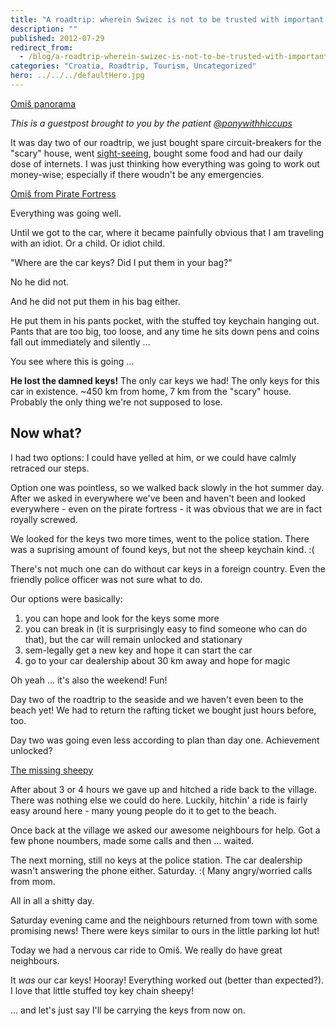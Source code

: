 ```yaml
---
title: "A roadtrip: wherein Swizec is not to be trusted with important objects without supervision"
description: ""
published: 2012-07-29
redirect_from:
  - /blog/a-roadtrip-wherein-swizec-is-not-to-be-trusted-with-important-objects-without-supervision/swizec/4923
categories: "Croatia, Roadtrip, Tourism, Uncategorized"
hero: ../../../defaultHero.jpg
---
```


[Omiš panorama](https://swizec.com/wp-content/uploads/2012/07/mala-panorama-omis-blog.jpg)

_This is a guestpost brought to you by the patient [@ponywithhiccups](http://twitter.com/ponywithhiccups)_

It was day two of our roadtrip, we just bought spare circuit-breakers for the "scary" house, went [sight-seeing](http://tz-omis.hr/content/view/56/72/lang,hr/), bought some food and had our daily dose of internets. I was just thinking how everything was going to work out money-wise; especially if there woudn't be any emergencies.

[Omiš from Pirate Fortress](https://distilleryimage6.instagram.com/b5debbfad96611e1b00112313800c5e4_7.jpg)

Everything was going well.

Until we got to the car, where it became painfully obvious that I am traveling with an idiot. Or a child. Or idiot child.

"Where are the car keys? Did I put them in your bag?"

No he did not.

And he did not put them in his bag either.

He put them in his pants pocket, with the stuffed toy keychain hanging out. Pants that are too big, too loose, and any time he sits down pens and coins fall out immediately and silently ...

You see where this is going ...

**He lost the damned keys!** The only car keys we had! The only keys for this car in existence. ~450 km from home, 7 km from the "scary" house. Probably the only thing we're not supposed to lose.

## Now what?

I had two options: I could have yelled at him, or we could have calmly retraced our steps.

Option one was pointless, so we walked back slowly in the hot summer day. After we asked in everywhere we've been and haven't been and looked everywhere - even on the pirate fortress - it was obvious that we are in fact royally screwed.

We looked for the keys two more times, went to the police station. There was a suprising amount of found keys, but not the sheep keychain kind. :(

There's not much one can do without car keys in a foreign country. Even the friendly police officer was not sure what to do.

Our options were basically:

1.  you can hope and look for the keys some more
2.  you can break in (it is surprisingly easy to find someone who can do that), but the car will remain unlocked and stationary
3.  sem-legally get a new key and hope it can start the car
4.  go to your car dealership about 30 km away and hope for magic

Oh yeah ... it's also the weekend! Fun!

Day two of the roadtrip to the seaside and we haven't even been to the beach yet! We had to return the rafting ticket we bought just hours before, too.

Day two was going even less according to plan than day one. Achievement unlocked?

[The missing sheepy](https://distilleryimage8.instagram.com/4dc8013cd96811e194471231380ff9db_7.jpg)

After about 3 or 4 hours we gave up and hitched a ride back to the village. There was nothing else we could do here. Luckily, hitchin' a ride is fairly easy around here - many young people do it to get to the beach.

Once back at the village we asked our awesome neighbours for help. Got a few phone noumbers, made some calls and then ... waited.

The next morning, still no keys at the police station. The car dealership wasn't answering the phone either. Saturday. :( Many angry/worried calls from mom.

All in all a shitty day.

Saturday evening came and the neighbours returned from town with some promising news! There were keys similar to ours in the little parking lot hut!

Today we had a nervous car ride to Omiš. We really do have great neighbours.

It _was_ our car keys! Hooray! Everything worked out (better than expected?). I love that little stuffed toy key chain sheepy!

... and let's just say I'll be carrying the keys from now on.